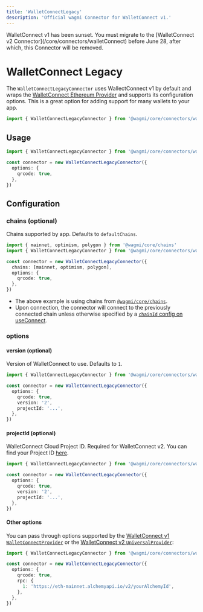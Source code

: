 ```yaml
---
title: 'WalletConnectLegacy'
description: 'Official wagmi Connector for WalletConnect v1.'
---
```



<Callout type="error">
  WalletConnect v1 has been sunset. You must migrate to the [WalletConnect v2
  Connector](/core/connectors/walletConnect) before June 28, after which, this
  Connector will be removed.
</Callout>

# WalletConnect Legacy

The `WalletConnectLegacyConnector` uses WallectConnect v1 by default and wraps the [WalletConnect Ethereum Provider](https://walletconnect.com) and supports its configuration options. This is a great option for adding support for many wallets to your app.

```ts
import { WalletConnectLegacyConnector } from '@wagmi/core/connectors/walletConnectLegacy'
```

## Usage

```ts
import { WalletConnectLegacyConnector } from '@wagmi/core/connectors/walletConnectLegacy'

const connector = new WalletConnectLegacyConnector({
  options: {
    qrcode: true,
  },
})
```

## Configuration

### chains (optional)

Chains supported by app. Defaults to `defaultChains`.

```ts {5}
import { mainnet, optimism, polygon } from '@wagmi/core/chains'
import { WalletConnectLegacyConnector } from '@wagmi/core/connectors/walletConnectLegacy'

const connector = new WalletConnectLegacyConnector({
  chains: [mainnet, optimism, polygon],
  options: {
    qrcode: true,
  },
})
```

- The above example is using chains from [`@wagmi/core/chains`](/core/chains#wagmicorechains).
- Upon connection, the connector will connect to the previously connected chain unless otherwise specified by a [`chainId` config on useConnect](/core/hooks/useConnect#chainid-optional).

### options

#### version (optional)

Version of WalletConnect to use. Defaults to `1`.

```ts {6}
import { WalletConnectLegacyConnector } from '@wagmi/core/connectors/walletConnectLegacy'

const connector = new WalletConnectLegacyConnector({
  options: {
    qrcode: true,
    version: '2',
    projectId: '...',
  },
})
```

#### projectId (optional)

WalletConnect Cloud Project ID. Required for WalletConnect v2. You can find your Project ID [here](https://cloud.walletconnect.com/sign-in).

```ts {7}
import { WalletConnectLegacyConnector } from '@wagmi/core/connectors/walletConnectLegacy'

const connector = new WalletConnectLegacyConnector({
  options: {
    qrcode: true,
    version: '2',
    projectId: '...',
  },
})
```

#### Other options

You can pass through options supported by the [WalletConnect v1 `WalletConnectProvider`](https://github.com/WalletConnect/walletconnect-monorepo/blob/v1.0/packages/helpers/types/index.d.ts#L300-L314) or the [WalletConnect v2 `UniversalProvider`](https://github.com/WalletConnect/walletconnect-monorepo/blob/3f0f22b9b85294caed60cdf74f61363ce5ce686b/providers/universal-provider/src/types/misc.ts#L8-L16):

```ts {4-9}
import { WalletConnectLegacyConnector } from '@wagmi/core/connectors/walletConnectLegacy'

const connector = new WalletConnectLegacyConnector({
  options: {
    qrcode: true,
    rpc: {
      1: 'https://eth-mainnet.alchemyapi.io/v2/yourAlchemyId',
    },
  },
})
```
